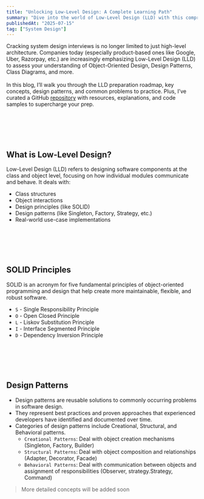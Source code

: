 ```yaml
---
title: "Unlocking Low-Level Design: A Complete Learning Path"
summary: "Dive into the world of Low-Level Design (LLD) with this comprehensive guide. Whether you're prepping for interviews or strengthening your system design skills, this blog covers it all — essential topics, must-practice questions, core design patterns explained with real-world analogies, and annotated sample code snippets. Perfect for developers aiming to write clean, scalable, and maintainable code."
publishedAt: "2025-07-15"
tag: ["System Design"]
---
```




Cracking system design interviews is no longer limited to just high-level architecture. Companies today (especially product-based ones like Google, Uber, Razorpay, etc.) are increasingly emphasizing Low-Level Design (LLD) to assess your understanding of Object-Oriented Design, Design Patterns, Class Diagrams, and more.
<br></br>
In this blog, I’ll walk you through the LLD preparation roadmap, key concepts, design patterns, and common problems to practice. Plus, I’ve curated a GitHub [repository](https://github.com/divyadhimaan/lld-playground) with resources, explanations, and code samples to supercharge your prep.



<br></br>
<br></br>

## What is Low-Level Design?

Low-Level Design (LLD) refers to designing software components at the class and object level, focusing on how individual modules communicate and behave. It deals with:

- Class structures
- Object interactions
- Design principles (like SOLID)
- Design patterns (like Singleton, Factory, Strategy, etc.)
- Real-world use-case implementations

<br></br>
<br></br>

## SOLID Principles
SOLID is an acronym for five fundamental principles of object-oriented programming and design that help create more maintainable, flexible, and robust software.
- `S` - Single Responsibility Principle
- `O` - Open Closed Principle
- `L` - Liskov Substitution Principle
- `I` - Interface Segmented Principle
- `D` - Dependency Inversion Principle

<br></br>
<br></br>

## Design Patterns
- Design patterns are reusable solutions to commonly occurring problems in software design. 
- They represent best practices and proven approaches that experienced developers have identified and documented over time.
- Categories of design patterns include Creational, Structural, and Behavioral patterns.
  - `Creational Patterns`: Deal with object creation mechanisms (Singleton, Factory, Builder)
  - `Structural Patterns`: Deal with object composition and relationships (Adapter, Decorator, Facade)
  - `Behavioral Patterns`: Deal with communication between objects and assignment of responsibilities (Observer, strategy.Strategy, Command)



> More detailed concepts will be added soon